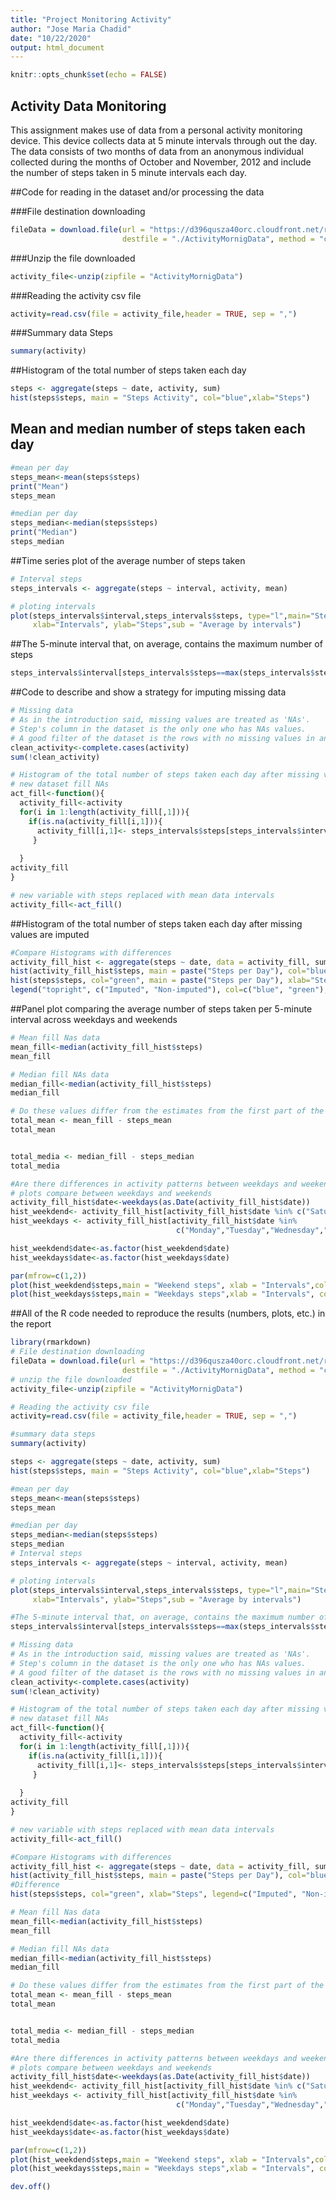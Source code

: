 ```yaml
---
title: "Project Monitoring Activity"
author: "Jose Maria Chadid"
date: "10/22/2020"
output: html_document
---
```


```r
knitr::opts_chunk$set(echo = FALSE)
```

## Activity Data Monitoring

This assignment makes use of data from a personal activity monitoring device. This device collects data at 5 minute intervals through out the day. The data consists of two months of data from an anonymous individual collected during the months of October and November, 2012 and include the number of steps taken in 5 minute intervals each day.

##Code for reading in the dataset and/or processing the data

###File destination downloading
```r

fileData = download.file(url = "https://d396qusza40orc.cloudfront.net/repdata%2Fdata%2Factivity.zip",
                         destfile = "./ActivityMornigData", method = "curl")

```
###Unzip the file downloaded
```r
activity_file<-unzip(zipfile = "ActivityMornigData") 

```

###Reading the activity csv file
```r
activity=read.csv(file = activity_file,header = TRUE, sep = ",")

```

###Summary data Steps
```r
summary(activity)

```

##Histogram of the total number of steps taken each day
```r
steps <- aggregate(steps ~ date, activity, sum)
hist(steps$steps, main = "Steps Activity", col="blue",xlab="Steps")
```

## Mean and median number of steps taken each day

```r
#mean per day
steps_mean<-mean(steps$steps)
print("Mean")
steps_mean

#median per day
steps_median<-median(steps$steps)
print("Median")
steps_median
```

##Time series plot of the average number of steps taken
```r
# Interval steps
steps_intervals <- aggregate(steps ~ interval, activity, mean)

# ploting intervals
plot(steps_intervals$interval,steps_intervals$steps, type="l",main="Steps per Day",
     xlab="Intervals", ylab="Steps",sub = "Average by intervals")

```
##The 5-minute interval that, on average, contains the maximum number of steps
```r
steps_intervals$interval[steps_intervals$steps==max(steps_intervals$steps)]
```
##Code to describe and show a strategy for imputing missing data
```r
# Missing data
# As in the introduction said, missing values are treated as 'NAs'. 
# Step's column in the dataset is the only one who has NAs values. 
# A good filter of the dataset is the rows with no missing values in any columns, even if Nas values are only in Step's column.
clean_activity<-complete.cases(activity)
sum(!clean_activity)

# Histogram of the total number of steps taken each day after missing values are imputed
# new dataset fill NAs
act_fill<-function(){
  activity_fill<-activity
  for(i in 1:length(activity_fill[,1])){
    if(is.na(activity_fill[i,1])){
      activity_fill[i,1]<- steps_intervals$steps[steps_intervals$interval==activity[i,3]]
     }
    
  }
activity_fill
}

# new variable with steps replaced with mean data intervals
activity_fill<-act_fill()
```

##Histogram of the total number of steps taken each day after missing values are imputed
```r
#Compare Histograms with differences
activity_fill_hist <- aggregate(steps ~ date, data = activity_fill, sum, na.rm = TRUE)
hist(activity_fill_hist$steps, main = paste("Steps per Day"), col="blue", xlab="Steps")
hist(steps$steps, col="green", main = paste("Steps per Day"), xlab="Steps",add=T)
legend("topright", c("Imputed", "Non-imputed"), col=c("blue", "green"), lwd=2,cex = 0.6)
```

##Panel plot comparing the average number of steps taken per 5-minute interval across weekdays and weekends

```r
# Mean fill Nas data
mean_fill<-median(activity_fill_hist$steps)
mean_fill

# Median fill NAs data
median_fill<-median(activity_fill_hist$steps)
median_fill

# Do these values differ from the estimates from the first part of the assignment
total_mean <- mean_fill - steps_mean
total_mean


total_media <- median_fill - steps_median
total_media

#Are there differences in activity patterns between weekdays and weekends?
# plots compare between weekdays and weekends
activity_fill_hist$date<-weekdays(as.Date(activity_fill_hist$date))
hist_weekdend<- activity_fill_hist[activity_fill_hist$date %in% c("Saturday","Sunday") ,]
hist_weekdays <- activity_fill_hist[activity_fill_hist$date %in% 
                                     c("Monday","Tuesday","Wednesday","Thursday","Friday") ,]

hist_weekdend$date<-as.factor(hist_weekdend$date)
hist_weekdays$date<-as.factor(hist_weekdays$date)

par(mfrow=c(1,2))
plot(hist_weekdend$steps,main = "Weekend steps", xlab = "Intervals",col="green",type="l")
plot(hist_weekdays$steps,main = "Weekdays steps",xlab = "Intervals", col="blue",type="l")
```

##All of the R code needed to reproduce the results (numbers, plots, etc.) in the report
```r
library(rmarkdown)
# File destination downloading
fileData = download.file(url = "https://d396qusza40orc.cloudfront.net/repdata%2Fdata%2Factivity.zip",
                         destfile = "./ActivityMornigData", method = "curl")
# unzip the file downloaded
activity_file<-unzip(zipfile = "ActivityMornigData") 

# Reading the activity csv file
activity=read.csv(file = activity_file,header = TRUE, sep = ",")

#summary data steps
summary(activity)

steps <- aggregate(steps ~ date, activity, sum)
hist(steps$steps, main = "Steps Activity", col="blue",xlab="Steps")

#mean per day
steps_mean<-mean(steps$steps)
steps_mean

#median per day
steps_median<-median(steps$steps)
steps_median
# Interval steps
steps_intervals <- aggregate(steps ~ interval, activity, mean)

# ploting intervals
plot(steps_intervals$interval,steps_intervals$steps, type="l",main="Steps per Day",
     xlab="Intervals", ylab="Steps",sub = "Average by intervals")

#The 5-minute interval that, on average, contains the maximum number of steps
steps_intervals$interval[steps_intervals$steps==max(steps_intervals$steps)]

# Missing data
# As in the introduction said, missing values are treated as 'NAs'. 
# Step's column in the dataset is the only one who has NAs values. 
# A good filter of the dataset is the rows with no missing values in any columns, even if Nas values are only in Step's column.
clean_activity<-complete.cases(activity)
sum(!clean_activity)

# Histogram of the total number of steps taken each day after missing values are imputed
# new dataset fill NAs
act_fill<-function(){
  activity_fill<-activity
  for(i in 1:length(activity_fill[,1])){
    if(is.na(activity_fill[i,1])){
      activity_fill[i,1]<- steps_intervals$steps[steps_intervals$interval==activity[i,3]]
     }
    
  }
activity_fill
}

# new variable with steps replaced with mean data intervals
activity_fill<-act_fill()

#Compare Histograms with differences
activity_fill_hist <- aggregate(steps ~ date, data = activity_fill, sum, na.rm = TRUE)
hist(activity_fill_hist$steps, main = paste("Steps per Day"), col="blue", xlab="Steps")
#Difference 
hist(steps$steps, col="green", xlab="Steps", legend=c("Imputed", "Non-imputed"))

# Mean fill Nas data
mean_fill<-median(activity_fill_hist$steps)
mean_fill

# Median fill NAs data
median_fill<-median(activity_fill_hist$steps)
median_fill

# Do these values differ from the estimates from the first part of the assignment
total_mean <- mean_fill - steps_mean
total_mean


total_media <- median_fill - steps_median
total_media

#Are there differences in activity patterns between weekdays and weekends?
# plots compare between weekdays and weekends
activity_fill_hist$date<-weekdays(as.Date(activity_fill_hist$date))
hist_weekdend<- activity_fill_hist[activity_fill_hist$date %in% c("Saturday","Sunday") ,]
hist_weekdays <- activity_fill_hist[activity_fill_hist$date %in% 
                                     c("Monday","Tuesday","Wednesday","Thursday","Friday") ,]

hist_weekdend$date<-as.factor(hist_weekdend$date)
hist_weekdays$date<-as.factor(hist_weekdays$date)

par(mfrow=c(1,2))
plot(hist_weekdend$steps,main = "Weekend steps", xlab = "Intervals",col="green",type="l")
plot(hist_weekdays$steps,main = "Weekdays steps",xlab = "Intervals", col="blue",type="l")

dev.off()
```
